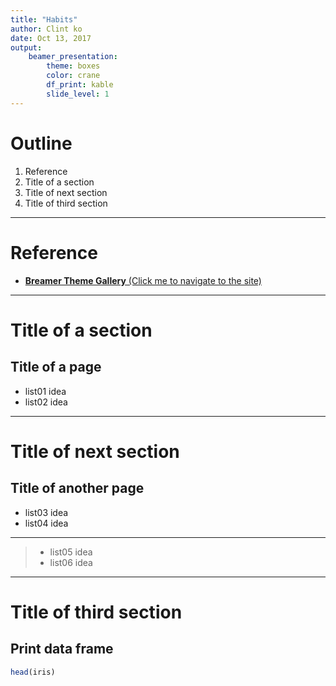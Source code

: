 ```yaml
---
title: "Habits"
author: Clint ko
date: Oct 13, 2017
output: 
    beamer_presentation:
        theme: boxes
        color: crane
        df_print: kable
        slide_level: 1
---
```


# Outline

1. Reference
2. Title of a section
3. Title of next section
4. Title of third section

---

# Reference

- [**Breamer Theme Gallery** (Click me to navigate to the site)](http://deic.uab.es/~iblanes/beamer_gallery/index.html)

---

# Title of a section

## Title of a page

- list01 idea
- list02 idea

---

# Title of next section

## Title of another page

- list03 idea
- list04 idea

---

>- list05 idea
>- list06 idea

---
# Title of third section

## Print data frame
```r
head(iris)
```


